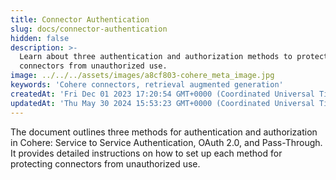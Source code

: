 ```yaml
---
title: Connector Authentication
slug: docs/connector-authentication
hidden: false
description: >-
  Learn about three authentication and authorization methods to protect Cohere
  connectors from unauthorized use.
image: ../../../assets/images/a8cf803-cohere_meta_image.jpg
keywords: 'Cohere connectors, retrieval augmented generation'
createdAt: 'Fri Dec 01 2023 17:20:54 GMT+0000 (Coordinated Universal Time)'
updatedAt: 'Thu May 30 2024 15:53:23 GMT+0000 (Coordinated Universal Time)'
---
```

The document outlines three methods for authentication and authorization in Cohere: Service to Service Authentication, OAuth 2.0, and Pass-Through. It provides detailed instructions on how to set up each method for protecting connectors from unauthorized use.
